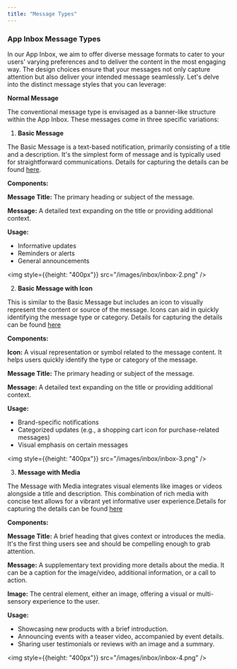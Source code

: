 ```yaml
---
title: "Message Types"
---
```


### App Inbox Message Types

In our App Inbox, we aim to offer diverse message formats to cater to your users' varying preferences and to deliver the content in the most engaging way. The design choices ensure that your messages not only capture attention but also deliver your intended message seamlessly. Let's delve into the distinct message styles that you can leverage:

**Normal Message**

The conventional message type is envisaged as a banner-like structure within the App Inbox. These messages come in three specific variations:

1. **Basic Message**

The Basic Message is a text-based notification, primarily consisting of a title and a description. It's the simplest form of message and is typically used for straightforward communications. Details for capturing the details can be found [here](/engagement/inbox/inbox-basic-message).

**Components:**

**Message Title:** The primary heading or subject of the message.

**Message:** A detailed text expanding on the title or providing additional context.

**Usage:**

- Informative updates
- Reminders or alerts
- General announcements

<img style={{height: "400px"}} src="/images/inbox/inbox-2.png" />

2. **Basic Message with Icon**

This is similar to the Basic Message but includes an icon to visually represent the content or source of the message. Icons can aid in quickly identifying the message type or category. Details for capturing the details can be found [here](/engagement/inbox/inbox-basic-message-icon)

**Components:**

**Icon:** A visual representation or symbol related to the message content. It helps users quickly identify the type or category of the message.

**Message Title:** The primary heading or subject of the message.

**Message:** A detailed text expanding on the title or providing additional context.

**Usage:**

- Brand-specific notifications
- Categorized updates (e.g., a shopping cart icon for purchase-related messages)
- Visual emphasis on certain messages

<img style={{height: "400px"}} src="/images/inbox/inbox-3.png" />

3. **Message with Media**

The Message with Media integrates visual elements like images or videos alongside a title and description. This combination of rich media with concise text allows for a vibrant yet informative user experience.Details for capturing the details can be found [here](/engagement/inbox/inbox-message-with-media)

**Components:**

**Message Title:** A brief heading that gives context or introduces the media. It's the first thing users see and should be compelling enough to grab attention.

**Message:** A supplementary text providing more details about the media. It can be a caption for the image/video, additional information, or a call to action.

**Image:** The central element, either an image, offering a visual or multi-sensory experience to the user.

**Usage:**

- Showcasing new products with a brief introduction.
- Announcing events with a teaser video, accompanied by event details.
- Sharing user testimonials or reviews with an image and a summary.

<img style={{height: "400px"}} src="/images/inbox/inbox-4.png" />


